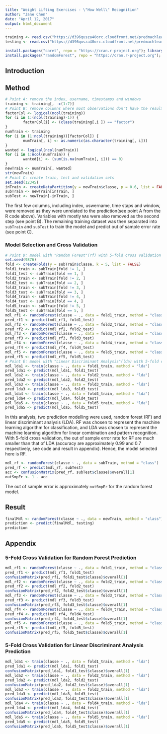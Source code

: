 ```yaml
---
title: "Weight Lifting Exercises - \"How Well\" Recognition"
author: "Jane Chen"
date: "April 12, 2017"
output: html_document
---
```


```r
training <- read.csv("https://d396qusza40orc.cloudfront.net/predmachlearn/pml-training.csv")
testing <- read.csv("https://d396qusza40orc.cloudfront.net/predmachlearn/pml-testing.csv")

install.packages("caret", repo = "https://cran.r-project.org"); library(caret)
install.packages("randomForest", repo = "https://cran.r-project.org"); library(randomForest)
```

## Introduction

## Method
```r
# Point A: remove the index, username, timestamps and windows
training <- training[, -c(1:7)]
# Point B: remove columns where most observations don't have the result for (NA)
factorCol <- logical(ncol(training))
for (i in 1:(ncol(training)-1)) {
        factorCol[i] <- (class(training[,i ]) == "factor")
}
numTrain <- training
for (i in (1:ncol(training))[factorCol]) {
        numTrain[, i] <- as.numeric(as.character(training[, i]))
}
wanted <- logical(ncol(numTrain))
for (i in 1:ncol(numTrain)) {
        wanted[i] <- (sum(is.na(numTrain[, i])) == 0)
}
newTrain <- numTrain[, wanted]
str(newTrain)
# Point C: create train, test and validation sets
set.seed(12345)
inTrain <- createDataPartition(y = newTrain$classe, p = 0.6, list = FALSE)
subTrain <- newTrain[inTrain, ]
subTest <- newTrain[-inTrain, ]
```
The first few columns, including index, uswername, time staps and window, were removed as they were unrelated to the prediction(see point A from the R code above). Variables with mostly `NA`s were also removed as the second step (see point B). The remaining training dataset was then separated into `subTrain` and `subTest` to train the model and predict out of sample error rate (see point C). 

### Model Selection and Cross Validation
```r
# Point D: model with "Random Forest"(rf) with 5-fold cross validation
set.seed(9876)
fold <- createFolds(y = subTrain$classe, k = 5, list = FALSE)
fold1_train <- subTrain[fold != 1, ]
fold1_test <- subTrain[fold == 1, ]
fold2_train <- subTrain[fold != 2, ]
fold2_test <- subTrain[fold == 2, ]
fold3_train <- subTrain[fold != 3, ]
fold3_test <- subTrain[fold == 3, ]
fold4_train <- subTrain[fold != 4, ]
fold4_test <- subTrain[fold == 4, ]
fold5_train <- subTrain[fold != 5, ]
fold5_test <- subTrain[fold == 5, ]
mdl_rf1 <- randomForest(classe ~ ., data = fold1_train, method = "class")
pred_rf1 <- predict(mdl_rf1, fold1_test)
mdl_rf2 <- randomForest(classe ~ ., data = fold2_train, method = "class")
pred_rf2 <- predict(mdl_rf2, fold2_test)
mdl_rf3 <- randomForest(classe ~ ., data = fold3_train, method = "class")
pred_rf3 <- predict(mdl_rf3, fold3_test)
mdl_rf4 <- randomForest(classe ~ ., data = fold4_train, method = "class")
pred_rf4 <- predict(mdl_rf4, fold4_test)
mdl_rf5 <- randomForest(classe ~ ., data = fold5_train, method = "class")
pred_rf5 <- predict(mdl_rf5, fold5_test)
# Point E: model with "Linear Discriminant Analysis"(lda) with 5-fold cross validation
mdl_lda1 <- train(classe ~ ., data = fold1_train, method = "lda")
pred_lda1 <- predict(mdl_lda1, fold1_test)
mdl_lda2 <- train(classe ~ ., data = fold2_train, method = "lda")
pred_lda2 <- predict(mdl_lda2, fold2_test)
mdl_lda3 <- train(classe ~ ., data = fold3_train, method = "lda")
pred_lda3 <- predict(mdl_lda3, fold3_test)
mdl_lda4 <- train(classe ~ ., data = fold4_train, method = "lda")
pred_lda4 <- predict(mdl_lda4, fold4_test)
mdl_lda5 <- train(classe ~ ., data = fold5_train, method = "lda")
pred_lda5 <- predict(mdl_lda5, fold5_test)
```
In this analysis, two prediction modelling were used, random forest (RF) and linear discriminant analysis (LDA). RF was chosen to represent the machine learning algorithm for classification, and LDA was chosen to represent the machine learning algorithm for linear combination and pattern recognition. With 5-fold cross validation, the out of sample error rate for RF are much smaller than that of LDA (accuracy are approximately 0.99 and 0.7  respectively, see code and result in appendix). Hence, the model selected here is RF. 

```r
mdl_rf <- randomForest(classe ~ ., data = subTrain, method = "class")
pred_rf <- predict(mdl_rf, subTest)
acc <- confusionMatrix(pred_rf, subTest$classe)$overall[1]
outSmpEr <- 1 - acc
```

The out of sample error is approximately `outSmpEr` for the random forest model. 

## Result
```r
finalMdl <- randomForest(classe ~ ., data = newTrain, method = "class")
prediction <- predict(finalMdl, testing)
prediction
```

## Appendix
### 5-Fold Cross Validation for Random Forest Prediction
```r
mdl_rf1 <- randomForest(classe ~ ., data = fold1_train, method = "class")
pred_rf1 <- predict(mdl_rf1, fold1_test)
confusionMatrix(pred_rf1, fold1_test$classe)$overall[1]
mdl_rf2 <- randomForest(classe ~ ., data = fold2_train, method = "class")
pred_rf2 <- predict(mdl_rf2, fold2_test)
confusionMatrix(pred_rf2, fold2_test$classe)$overall[1]
mdl_rf3 <- randomForest(classe ~ ., data = fold3_train, method = "class")
pred_rf3 <- predict(mdl_rf3, fold3_test)
confusionMatrix(pred_rf3, fold3_test$classe)$overall[1]
mdl_rf4 <- randomForest(classe ~ ., data = fold4_train, method = "class")
pred_rf4 <- predict(mdl_rf4, fold4_test)
confusionMatrix(pred_rf4, fold4_test$classe)$overall[1]
mdl_rf5 <- randomForest(classe ~ ., data = fold5_train, method = "class")
pred_rf5 <- predict(mdl_rf5, fold5_test)
confusionMatrix(pred_rf5, fold5_test$classe)$overall[1]
```
### 5-Fold Cross Validation for Linear Discriminant Analysis Prediction
```r
mdl_lda1 <- train(classe ~ ., data = fold1_train, method = "lda")
pred_lda1 <- predict(mdl_lda1, fold1_test)
confusionMatrix(pred_lda1, fold1_test$classe)$overall[1]
mdl_lda2 <- train(classe ~ ., data = fold2_train, method = "lda")
pred_lda2 <- predict(mdl_lda2, fold2_test)
confusionMatrix(pred_lda2, fold2_test$classe)$overall[1]
mdl_lda3 <- train(classe ~ ., data = fold3_train, method = "lda")
pred_lda3 <- predict(mdl_lda3, fold3_test)
confusionMatrix(pred_lda3, fold3_test$classe)$overall[1]
mdl_lda4 <- train(classe ~ ., data = fold4_train, method = "lda")
pred_lda4 <- predict(mdl_lda4, fold4_test)
confusionMatrix(pred_lda4, fold4_test$classe)$overall[1]
mdl_lda5 <- train(classe ~ ., data = fold5_train, method = "lda")
pred_lda5 <- predict(mdl_lda5, fold5_test)
confusionMatrix(pred_lda5, fold5_test$classe)$overall[1]
```

